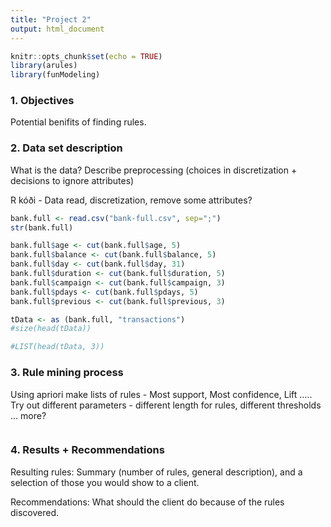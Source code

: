 ```yaml
---
title: "Project 2"
output: html_document
---
```


```r
knitr::opts_chunk$set(echo = TRUE)
library(arules)
library(funModeling)
```

### 1. Objectives

Potential benifits of finding rules.

### 2. Data set description

What is the data? 
Describe preprocessing (choices in discretization + decisions to ignore attributes)

R kóði - Data read, discretization, remove some attributes?
```r

bank.full <- read.csv("bank-full.csv", sep=";")
str(bank.full)

bank.full$age <- cut(bank.full$age, 5)
bank.full$balance <- cut(bank.full$balance, 5)
bank.full$day <- cut(bank.full$day, 31)
bank.full$duration <- cut(bank.full$duration, 5)
bank.full$campaign <- cut(bank.full$campaign, 3)
bank.full$pdays <- cut(bank.full$pdays, 5)
bank.full$previous <- cut(bank.full$previous, 3)

tData <- as (bank.full, "transactions")
#size(head(tData))

#LIST(head(tData, 3))

```

### 3. Rule mining process

Using apriori make lists of rules - Most support, Most confidence, Lift .....
Try out different parameters - different length for rules, different thresholds ... more?

```r



```

### 4. Results + Recommendations

Resulting rules: Summary (number of rules, general description), and a selection of those
you would show to a client.

Recommendations: What should the client do because of the rules discovered.



